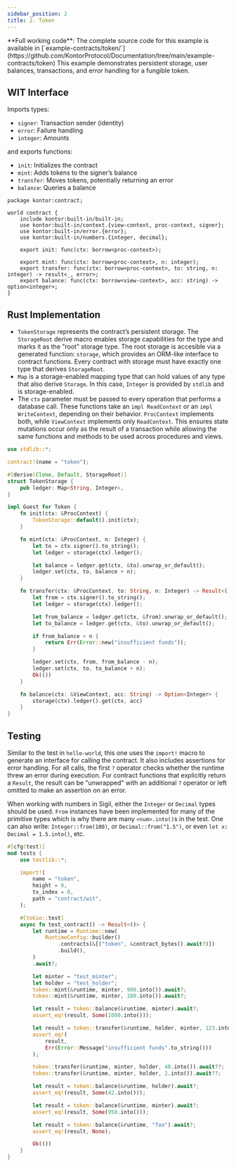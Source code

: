 ```yaml
---
sidebar_position: 2
title: 2. Token
---
```



<Note>
**Full working code**: The complete source code for this example is available in [`example-contracts/token/`](https://github.com/KontorProtocol/Documentation/tree/main/example-contracts/token)
</Note>
This example demonstrates persistent storage, user balances, transactions, and error handling for a fungible token.

## WIT Interface
Imports types:
- `signer`: Transaction sender (identity)
- `error`: Failure handling
- `integer`: Amounts

and exports functions:
- `init`: Initializes the contract
- `mint`: Adds tokens to the signer’s balance
- `transfer`: Moves tokens, potentially returning an error
- `balance`: Queries a balance

```wit
package kontor:contract;

world contract {
    include kontor:built-in/built-in;
    use kontor:built-in/context.{view-context, proc-context, signer};
    use kontor:built-in/error.{error};
    use kontor:built-in/numbers.{integer, decimal};

    export init: func(ctx: borrow<proc-context>);

    export mint: func(ctx: borrow<proc-context>, n: integer);
    export transfer: func(ctx: borrow<proc-context>, to: string, n: integer) -> result<_, error>;
    export balance: func(ctx: borrow<view-context>, acc: string) -> option<integer>;
}
```

## Rust Implementation
- `TokenStorage` represents the contract’s persistent storage. The `StorageRoot` derive macro enables storage capabilities for the type and marks it as the "root" storage type. The root storage is accesible via a generated function: `storage`, which provides an ORM-like interface to contract functions. Every contract with storage must have exactly one type that derives `StorageRoot`.
- `Map` is a storage-enabled mapping type that can hold values of any type that also derive `Storage`. In this case, `Integer` is provided by `stdlib` and is storage-enabled.
- The `ctx` parameter must be passed to every operation that performs a database call. These functions take an `impl ReadContext` or an `impl WriteContext`, depending on their behavior. `ProcContext` implements both, while `ViewContext` implements only `ReadContext`. This ensures state mutations occur only as the result of a transaction while allowing the same functions and methods to be used across procedures and views.

```rust
use stdlib::*;

contract!(name = "token");

#[derive(Clone, Default, StorageRoot)]
struct TokenStorage {
    pub ledger: Map<String, Integer>,
}

impl Guest for Token {
    fn init(ctx: &ProcContext) {
        TokenStorage::default().init(ctx);
    }

    fn mint(ctx: &ProcContext, n: Integer) {
        let to = ctx.signer().to_string();
        let ledger = storage(ctx).ledger();

        let balance = ledger.get(ctx, &to).unwrap_or_default();
        ledger.set(ctx, to, balance + n);
    }

    fn transfer(ctx: &ProcContext, to: String, n: Integer) -> Result<(), Error> {
        let from = ctx.signer().to_string();
        let ledger = storage(ctx).ledger();

        let from_balance = ledger.get(ctx, &from).unwrap_or_default();
        let to_balance = ledger.get(ctx, &to).unwrap_or_default();

        if from_balance < n {
            return Err(Error::new("insufficient funds"));
        }

        ledger.set(ctx, from, from_balance - n);
        ledger.set(ctx, to, to_balance + n);
        Ok(())
    }

    fn balance(ctx: &ViewContext, acc: String) -> Option<Integer> {
        storage(ctx).ledger().get(ctx, acc)
    }
}
```

## Testing
Similar to the test in `hello-world`, this one uses the `import!` macro to generate an interface for calling the contract. It also includes assertions for error handling. For all calls, the first `?` operator checks whether the runtime threw an error during execution. For contract functions that explicitly return a `Result`, the result can be "unwrapped" with an additional `?` operator or left omitted to make an assertion on an error.

When working with numbers in Sigil, either the `Integer` or `Decimal` types should be used. `From` instances have been implemented for many of the primitive types which is why there are many `<num>.into()`s in the test. One can also write: `Integer::from(100)`, or `Decimal::from("1.5")`, or even `let x: Decimal = 1.5.into()`, etc.

```rust
#[cfg(test)]
mod tests {
    use testlib::*;

    import!(
        name = "token",
        height = 0,
        tx_index = 0,
        path = "contract/wit",
    );

    #[tokio::test]
    async fn test_contract() -> Result<()> {
        let runtime = Runtime::new(
            RuntimeConfig::builder()
                .contracts(&[("token", &contract_bytes().await?)])
                .build(),
        )
        .await?;

        let minter = "test_minter";
        let holder = "test_holder";
        token::mint(&runtime, minter, 900.into()).await?;
        token::mint(&runtime, minter, 100.into()).await?;

        let result = token::balance(&runtime, minter).await?;
        assert_eq!(result, Some(1000.into()));

        let result = token::transfer(&runtime, holder, minter, 123.into()).await?;
        assert_eq!(
            result,
            Err(Error::Message("insufficient funds".to_string()))
        );

        token::transfer(&runtime, minter, holder, 40.into()).await??;
        token::transfer(&runtime, minter, holder, 2.into()).await??;

        let result = token::balance(&runtime, holder).await?;
        assert_eq!(result, Some(42.into()));

        let result = token::balance(&runtime, minter).await?;
        assert_eq!(result, Some(958.into()));

        let result = token::balance(&runtime, "foo").await?;
        assert_eq!(result, None);

        Ok(())
    }
}
```

